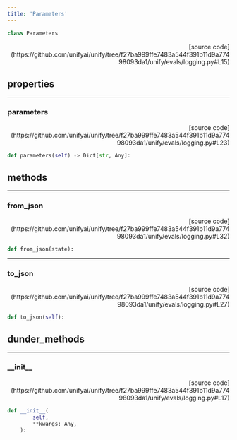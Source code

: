 ```yaml
---
title: 'Parameters'
---
```


```python
class Parameters
```

<p align="right">[source code](https://github.com/unifyai/unify/tree/f27ba999ffe7483a544f391b11d9a77498093da1/unify/evals/logging.py#L15)</p>



## properties

---

### parameters

<p align="right">[source code](https://github.com/unifyai/unify/tree/f27ba999ffe7483a544f391b11d9a77498093da1/unify/evals/logging.py#L23)</p>

```python
def parameters(self) -> Dict[str, Any]:
```



## methods

---

### from\_json

<p align="right">[source code](https://github.com/unifyai/unify/tree/f27ba999ffe7483a544f391b11d9a77498093da1/unify/evals/logging.py#L32)</p>

```python
def from_json(state):
```



---

### to\_json

<p align="right">[source code](https://github.com/unifyai/unify/tree/f27ba999ffe7483a544f391b11d9a77498093da1/unify/evals/logging.py#L27)</p>

```python
def to_json(self):
```



## dunder_methods

---

### \_\_init\_\_

<p align="right">[source code](https://github.com/unifyai/unify/tree/f27ba999ffe7483a544f391b11d9a77498093da1/unify/evals/logging.py#L17)</p>

```python
def __init__(
        self,
        **kwargs: Any,
    ):
```


